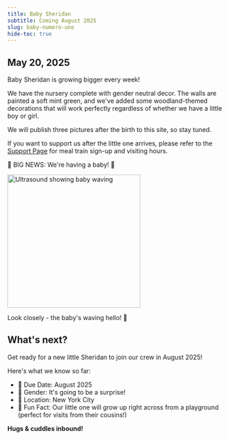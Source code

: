 ```yaml
---
title: Baby Sheridan
subtitle: Coming August 2025
slug: baby-numero-uno
hide-toc: true
---
```


## May 20, 2025

Baby Sheridan is growing bigger every week!

We have the nursery complete with gender neutral decor. The walls are painted a soft mint green, and we've added some woodland-themed decorations that will work perfectly regardless of whether we have a little boy or girl.

We will publish three pictures after the birth to this site, so stay tuned.

If you want to support us after the little one arrives, please refer to the [Support Page](support.mdx) for meal train sign-up and visiting hours.

🎉 BIG NEWS: We're having a baby! 🎉

<div>
  <img 
    alt="Ultrasound showing baby waving" 
    src="./ultra.png" 
    width="300" 
    style={{
      borderRadius: '12px',
      marginBottom: '8px'
    }} 
  />
  <p style={{ fontStyle: 'italic' }}>Look closely - the baby's waving hello! 👋</p>
</div>

## What's next?
Get ready for a new little Sheridan to join our crew in August 2025! 

Here's what we know so far:
- 📅 Due Date: August 2025
- 👶 Gender: It's going to be a surprise!
- 🗽 Location: New York City
- 🏡 Fun Fact: Our little one will grow up right across from a playground (perfect for visits from their cousins!)

**Hugs & cuddles inbound!**